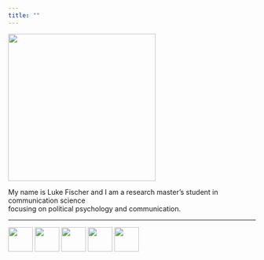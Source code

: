 ```yaml
---
title: ""
---
```


![](Images/Luke%201.2.jpg){.img-fluid fig-align="center" width="300"}

::: center
My name is Luke Fischer and I am a research master's student in communication science\
focusing on political psychology and communication.
:::

------------------------------------------------------------------------

::: center
![](Images/clipboard-3206120217.png){width="50"} ![](Images/clipboard-1284718281.jpeg){width="50"} ![](Images/clipboard-2666387927.png){width="50"} ![](Images/clipboard-1284718281.jpeg){width="50"} ![](Images/clipboard-2453219549.png){width="50"}
:::
